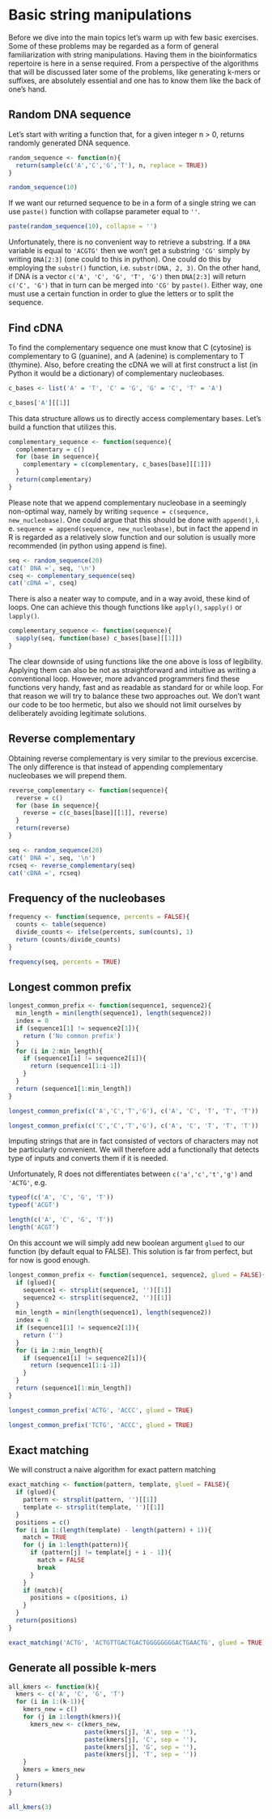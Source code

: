 # Basic string manipulations {#basic}

Before we dive into the main topics let's warm up with few basic exercises. Some of these problems may be regarded as a form of general familiarization with string manipulations. Having them in the bioinformatics repertoire is here in a sense required. From a perspective of the algorithms that will be discussed later some of the problems, like generating k-mers or suffixes, are absolutely essential and one has to know them like the back of one's hand.

## Random DNA sequence

Let's start with writing a function that, for a given integer n > 0, returns randomly generated DNA sequence.

```r
random_sequence <- function(n){
  return(sample(c('A','C','G','T'), n, replace = TRUE))
}

random_sequence(10)
```

If we want our returned sequence to be in a form of a single string we can use `paste()` function with collapse parameter equal to `''`.

```r
paste(random_sequence(10), collapse = '')
```

Unfortunately, there is no convenient way to retrieve a substring. If a `DNA` variable is equal to `'ACGTG'` then we won't get a substring `'CG'` simply by writing `DNA[2:3]` (one could to this in python). One could do this by employing the `substr()` function, i.e. `substr(DNA, 2, 3)`. On the other hand, if DNA is a vector `c('A', 'C', 'G', 'T', 'G')` then `DNA[2:3]` will return `c('C', 'G')` that in turn can be merged into `'CG'` by `paste()`. Either way, one must use a certain function in order to glue the letters or to split the sequence.

## Find cDNA

To find the complementary sequence one must know that C (cytosine) is complementary to G (guanine), and A (adenine) is complementary to T (thymine). Also, before creating the cDNA we will at first construct a list (in Python it would be a dictionary) of complementary nucleobases.

```r
c_bases <- list('A' = 'T', 'C' = 'G', 'G' = 'C', 'T' = 'A')

c_bases['A'][[1]]
```

This data structure allows us to directly access complementary bases. Let's build a function that utilizes this.

```r
complementary_sequence <- function(sequence){
  complementary = c()
  for (base in sequence){
    complementary = c(complementary, c_bases[base][[1]])
  }
  return(complementary)
}
```

Please note that we append complementary nucleobase in a seemingly non-optimal way, namely by writing `sequence = c(sequence, new_nucleobase)`. One could argue that this should be done with `append()`, i. e. `sequence = append(sequence, new_nucleobase)`, but in fact the append in R is regarded as a relatively slow function and our solution is usually more recommended (in python using append is fine). 

```r
seq <- random_sequence(20)
cat(' DNA =', seq, '\n')
cseq <- complementary_sequence(seq)
cat('cDNA =', cseq)
```

There is also a neater way to compute, and in a way avoid, these kind of loops. One can achieve this though functions like `apply()`, `sapply()` or `lapply()`.

```r
complementary_sequence <- function(sequence){
  sapply(seq, function(base) c_bases[base][[1]])
}
```

The clear downside of using functions like the one above is loss of legibility. Applying them can also be not as straightforward and intuitive as writing a conventional loop. However, more advanced programmers find these functions very handy, fast and as readable as standard for or while loop. For that reason we will try to balance these two approaches out. We don't want our code to be too hermetic, but also we should not limit ourselves by deliberately avoiding legitimate solutions.

## Reverse complementary

Obtaining reverse complementary is very similar to the previous excercise. The only difference is that instead of appending complementary nucleobases we will prepend them.

```r
reverse_complementary <- function(sequence){
  reverse = c()
  for (base in sequence){
    reverse = c(c_bases[base][[1]], reverse)
  }
  return(reverse)
}
```

```r
seq <- random_sequence(20)
cat(' DNA =', seq, '\n')
rcseq <- reverse_complementary(seq)
cat('cDNA =', rcseq)
```

## Frequency of the nucleobases

```r
frequency <- function(sequence, percents = FALSE){
  counts <- table(sequence)
  divide_counts <- ifelse(percents, sum(counts), 1)
  return (counts/divide_counts)
}
```

```r
frequency(seq, percents = TRUE)
```

## Longest common prefix

```r
longest_common_prefix <- function(sequence1, sequence2){
  min_length = min(length(sequence1), length(sequence2))
  index = 0
  if (sequence1[1] != sequence2[1]){
    return ('No common prefix')
  }
  for (i in 2:min_length){
    if (sequence1[i] != sequence2[i]){
      return (sequence1[1:i-1])
    }
  }
  return (sequence1[1:min_length])
}
```

```r
longest_common_prefix(c('A','C','T','G'), c('A', 'C', 'T', 'T', 'T'))

longest_common_prefix(c('C','C','T','G'), c('A', 'C', 'T', 'T', 'T'))
```

Imputing strings that are in fact consisted of vectors of characters may not be particularly convenient. We will therefore add a functionally that detects type of inputs and converts them if it is needed.

Unfortunately, R does not differentiates between `c('a','c','t','g')` and `'ACTG'`, e.g.

```r
typeof(c('A', 'C', 'G', 'T'))
typeof('ACGT')

length(c('A', 'C', 'G', 'T'))
length('ACGT')
```

On this account we will simply add new boolean argument `glued` to our function (by default equal to FALSE).  This solution is far from perfect, but for now is good enough.

```r
longest_common_prefix <- function(sequence1, sequence2, glued = FALSE){
  if (glued){
    sequence1 <- strsplit(sequence1, '')[[1]]
    sequence2 <- strsplit(sequence2, '')[[1]]
  }
  min_length = min(length(sequence1), length(sequence2))
  index = 0
  if (sequence1[1] != sequence2[1]){
    return ('')
  }
  for (i in 2:min_length){
    if (sequence1[i] != sequence2[i]){
      return (sequence1[1:i-1])
    }
  }
  return (sequence1[1:min_length])
}
```

```r
longest_common_prefix('ACTG', 'ACCC', glued = TRUE)

longest_common_prefix('TCTG', 'ACCC', glued = TRUE)
```

## Exact matching

We will construct a naive algorithm for exact pattern matching

```r
exact_matching <- function(pattern, template, glued = FALSE){
  if (glued){
    pattern <- strsplit(pattern, '')[[1]]
    template <- strsplit(template, '')[[1]]
  }
  positions = c()
  for (i in 1:(length(template) - length(pattern) + 1)){
    match = TRUE
    for (j in 1:length(pattern)){
      if (pattern[j] != template[j + i - 1]){
        match = FALSE
        break
      }
    }
    if (match){
      positions = c(positions, i)
    }
  }
  return(positions)
}
```

```r
exact_matching('ACTG', 'ACTGTTGACTGACTGGGGGGGGACTGAACTG', glued = TRUE)
```


## Generate all possible k-mers

```r
all_kmers <- function(k){
  kmers <- c('A', 'C', 'G', 'T')
  for (i in 1:(k-1)){
    kmers_new = c()
    for (j in 1:length(kmers)){
      kmers_new <- c(kmers_new,
                     paste(kmers[j], 'A', sep = ''),
                     paste(kmers[j], 'C', sep = ''),
                     paste(kmers[j], 'G', sep = ''),
                     paste(kmers[j], 'T', sep = ''))
    }
    kmers = kmers_new
  }
  return(kmers)
}

```

```r
all_kmers(3)
```
